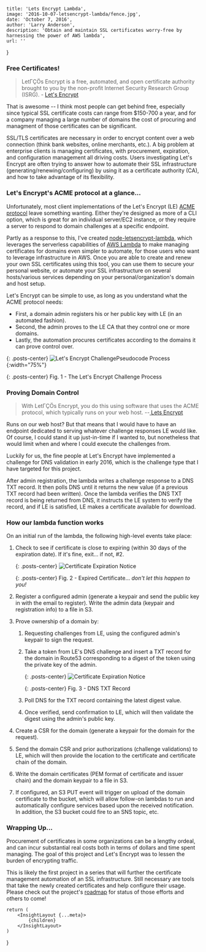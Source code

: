 
    title: 'Lets Encrypt Lambda',
    image: '2016-10-07-letsencrypt-lambda/fence.jpg',
    date: 'October 7, 2016',
    author: 'Larry Anderson',
    description: 'Obtain and maintain SSL certificates worry-free by harnessing the power of AWS lambda',
    url: ''
}

### Free Certificates!

> LetΓÇÖs Encrypt is a free, automated, and open certificate authority brought to you by the non-profit Internet Security Research Group (ISRG). - [Let's Encrypt](https://letsencrypt.org/)

That is awesome -- I think most people can get behind free, especially since typical SSL certificate costs can range from $150-700 a year, and for a company managing a large number of domains the cost of procuring and managment of those certificates can be significant.

SSL/TLS certificates are necessary in order to encrypt content over a web connection (think bank websites, online merchants, etc.). A big problem at enterprise clients is managing certificates, with procurement, expiration, and configuration management all driving costs. Users investigating Let's Encrypt are often trying to answer how to automate their SSL infrastructure (generating/renewing/configuring) by using it as a certificate authority (CA), and how to take advantage of its flexibility.

### Let's Encrypt's ACME protocol at a glance...

Unfortunately, most client implementations of the Let's Encrypt (LE) [ACME protocol](https://github.com/ietf-wg-acme/acme/) leave something wanting. Either they're designed as more of a CLI option, which is great for an individual server/EC2 instance, or they require a server to respond to domain challenges at a specific endpoint.

Partly as a response to this, I've created [node-letsencrypt-lambda](https://github.com/ocelotconsulting/node-letsencrypt-lambda), which leverages the serverless capabilities of [AWS Lambda](https://aws.amazon.com/lambda/) to make managing certificates for domains even simpler to automate, for those users who want to leverage infrastructure in AWS. Once you are able to create and renew your own SSL certificates using this tool, you can use them to secure your personal website, or automate your SSL infrastructure on several hosts/various services depending on your personal/organization's domain and host setup.  

Let's Encrypt can be simple to use, as long as you understand what the ACME protocol needs:

* First, a domain admin registers his or her public key with LE (in an automated fashion).
* Second, the admin proves to the LE CA that they control one or more domains.
* Lastly, the automation procures certificates according to the domains it can prove control over.

{: .posts-center}
![Let's Encrypt ChallengePseudocode Process](/assets/images/posts/2016-10-07-letsencrypt-lambda/howitworks_authorization.png){:width="75%"}

{: .posts-center}
Fig. 1 - The Let's Encrypt Challenge Process

### Proving Domain Control

> With LetΓÇÖs Encrypt, you do this using software that uses the ACME protocol, which typically runs on your web host. --[ Lets Encrypt](https://letsencrypt.org/getting-started/)

Runs on our web host? But that means that I would have to have an endpoint dedicated to serving whatever challenge responses LE would like. Of course, I could stand it up just-in-time if I wanted to, but nonetheless that would limit when and where I could execute the challenges from.

Luckily for us, the fine people at Let's Encrypt have implemented a challenge for DNS validation in early 2016, which is the challenge type that I have targeted for this project.

After admin registration, the lambda writes a challenge response to a DNS TXT record. It then polls DNS until it returns the new value (if a previous TXT record had been written). Once the lambda verifies the DNS TXT record is being returned from DNS, it instructs the LE system to verify the record, and if LE is satisfied, LE makes a certificate available for download.

### How our lambda function works

On an initial run of the lambda, the following high-level events take place:

1. Check to see if certificate is close to expiring (within 30 days of the expiration date). If it's fine, exit... if not, #2.

    {: .posts-center}
    ![Certificate Expiration Notice](/assets/images/posts/2016-10-07-letsencrypt-lambda/expired-cert.jpg)

    {: .posts-center}
    Fig. 2 - Expired Certificate... *don't let this happen to you!*

2. Register a configured admin (generate a keypair and send the public key in with the email to register). Write the admin data (keypair and registration info) to a file in S3.

3. Prove ownership of a domain by:

    1. Requesting challenges from LE, using the configured admin's keypair to sign the request.

    2. Take a token from LE's DNS challenge and insert a TXT record for the domain in Route53 corresponding to a digest of the token using the private key of the admin.

        {: .posts-center}
        ![Certificate Expiration Notice](/assets/images/posts/2016-10-07-letsencrypt-lambda/TXT_Record.png)

        {: .posts-center}
        Fig. 3 - DNS TXT Record

    3. Poll DNS for the TXT record containing the latest digest value.

    4. Once verified, send confirmation to LE, which will then validate the digest using the admin's public key.

4. Create a CSR for the domain (generate a keypair for the domain for the request).

5. Send the domain CSR and prior authorizations (challenge validations) to LE, which will then provide the location to the certificate and certificate chain of the domain.

6. Write the domain certificates (PEM format of certificate and issuer chain) and the domain keypair to a file in S3.

7. If configured, an S3 PUT event will trigger on upload of the domain certificate to the bucket, which will allow follow-on lambdas to run and automatically configure services based upon the received notification. In addition, the S3 bucket could fire to an SNS topic, etc.

### Wrapping Up...

Procurement of certificates in some organizations can be a lengthy ordeal, and can incur substantial real costs both in terms of dollars and time spent managing. The goal of this project and Let's Encrypt was to lessen the burden of encrypting traffic.

This is likely the first project in a series that will further the certificate management automation of an SSL infrastructure. Still necessary are tools that take the newly created certificates and help configure their usage. Please check out the project's [roadmap](https://github.com/ocelotconsulting/node-letsencrypt-lambda/blob/master/ROADMAP.md) for status of those efforts and others to come!

    return (
        <InsightLayout {...meta}>
            {children}
        </InsightLayout>
    )
}
